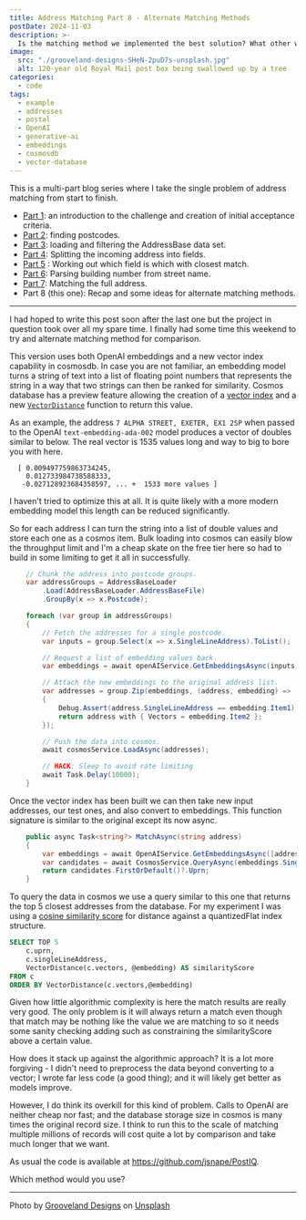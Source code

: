 ```yaml
---
title: Address Matching Part 8 - Alternate Matching Methods
postDate: 2024-11-03
description: >-
  Is the matching method we implemented the best solution? What other ways could this have been achieved?
image:
  src: "./grooveland-designs-SHeN-2puD7s-unsplash.jpg"
  alt: 120-year old Royal Mail post box being swallowed up by a tree
categories:
  - code
tags:
  - example
  - addresses
  - postal
  - OpenAI
  - generative-ai
  - embeddings
  - cosmosdb
  - vector-database
---
```


This is a multi-part blog series where I take the single problem of address matching from start to finish.

- [Part 1](https://snape.me/2024/08/address-matching-1-scope): an introduction to the challenge and creation of initial acceptance criteria.
- [Part 2](https://snape.me/2024/08/address-matching-2-postcodes): finding postcodes.
- [Part 3](https://snape.me/2024/08/address-matching-3-filter): loading and filtering the AddressBase data set.
- [Part 4](https://snape.me/2024/08/address-matching-4-field-splitting): Splitting the incoming address into fields.
- [Part 5](https://snape.me/2024/08/address-matching-5-closest-match) : Working out which field is which with closest match.
- [Part 6](https://snape.me/2024/08/address-matching-6-building-number): Parsing building number from street name.
- [Part 7](https://snape.me/2024/08/address-matching-7-full-match): Matching the full address.
- Part 8 (this one): Recap and some ideas for alternate matching methods.

---

I had hoped to write this post soon after the last one but the project in question took over all my spare time. I finally had some time this weekend to try and alternate matching method for comparison.

This version uses both OpenAI embeddings and a new vector index capability in cosmosdb. In case you are not familiar, an embedding model turns a string of text into a list of floating point numbers that represents the string in a way that two strings can then be ranked for similarity. Cosmos database has a preview feature allowing the creation of a [vector index](https://learn.microsoft.com/en-us/azure/cosmos-db/nosql/vector-search) and a new [`VectorDistance`](https://learn.microsoft.com/en-us/azure/cosmos-db/nosql/query/vectordistance) function to return this value.

As an example, the address `7 ALPHA STREET, EXETER, EX1 2SP` when passed to the OpenAI `text-embedding-ada-002` model produces a vector of doubles similar to below. The real vector is 1535 values long and way to big to bore you with here.

```
  [ 0.009497759863734245, 
    0.012733984738588333, 
   -0.027128923684358597, ... +  1533 more values ]
```

<Aside type="note" title="">
  I haven't tried to optimize this at all. It is quite likely with a more modern embedding model this length can be reduced significantly.
</Aside>

So for each address I can turn the string into a list of double values and store each one as a cosmos item. Bulk loading into cosmos can easily blow the throughput limit and I'm a cheap skate on the free tier here so had to build in some limiting to get it all in successfully.

```csharp
    // Chunk the address into postcode groups.
    var addressGroups = AddressBaseLoader
        .Load(AddressBaseLoader.AddressBaseFile)
        .GroupBy(x => x.Postcode);

    foreach (var group in addressGroups)
    {
        // Fetch the addresses for a single postcode.
        var inputs = group.Select(x => x.SingleLineAddress).ToList();

        // Request a list of embedding values back.
        var embeddings = await openAIService.GetEmbeddingsAsync(inputs);

        // Attach the new embeddings to the original address list.
        var addresses = group.Zip(embeddings, (address, embedding) =>
        {
            Debug.Assert(address.SingleLineAddress == embedding.Item1);
            return address with { Vectors = embedding.Item2 };
        });

        // Push the data into cosmos.
        await cosmosService.LoadAsync(addresses);

        // HACK: Sleep to avoid rate limiting
        await Task.Delay(10000);
    }
```

Once the vector index has been built we can then take new input addresses, our test ones, and also convert to embeddings. This function signature is similar to the original except its now async.

```csharp
    public async Task<string?> MatchAsync(string address)
    {
        var embeddings = await OpenAIService.GetEmbeddingsAsync([address]);
        var candidates = await CosmosService.QueryAsync(embeddings.Single().Item2);
        return candidates.FirstOrDefault()?.Uprn;
    }
```

To query the data in cosmos we use a query similar to this one that returns the top 5 closest addresses from the database. For my experiment I was using a [cosine similarity score](https://en.wikipedia.org/wiki/Cosine_similarity) for distance against a quantizedFlat index structure.

```sql
SELECT TOP 5 
    c.uprn,
    c.singleLineAddress,
    VectorDistance(c.vectors, @embedding) AS similarityScore
FROM c
ORDER BY VectorDistance(c.vectors,@embedding)
```

Given how little algorithmic complexity is here the match results are really very good. The only problem is it will always return a match even though that match may be nothing like the value we are matching to so it needs some sanity checking adding such as constraining the similarityScore above a certain value.

How does it stack up against the algorithmic approach? It is a lot more forgiving - I didn't need to preprocess the data beyond converting to a vector; I wrote far less code (a good thing); and it will likely get better as models improve.

However, I do think its overkill for this kind of problem. Calls to OpenAI are neither cheap nor fast; and the database storage size in cosmos is many times the original record size. I think to run this to the scale of matching multiple millions of records will cost quite a lot by comparison and take much longer that we want.

As usual the code is available at https://github.com/jsnape/PostIQ.

Which method would you use?

---
Photo by [Grooveland Designs](https://unsplash.com/@groovelanddesigns) on [Unsplash](https://unsplash.com/photos/red-mail-box-on-road-during-daytime-SHeN-2puD7s)
